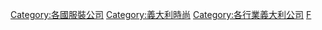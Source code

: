 [[Category:各國服裝公司|Category:各國服裝公司]]
[[Category:義大利時尚|Category:義大利時尚]]
[[Category:各行業義大利公司|Category:各行業義大利公司]]
[[Category:意大利製造公司|F]]
